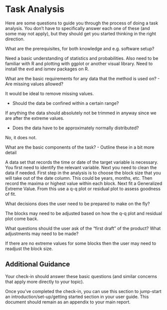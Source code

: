 
# Task Analysis {.appendix}

Here are some questions to guide you through the process of doing a task analysis. You don't have to specifically answer each one of these (and some may not apply), but they should get you started thinking in the right direction. 

What are the prerequisites, for both knowledge and e.g. software setup? 

Need a basic understanding of statistics and probabilities. Also need to be familiar with R and plotting with ggplot or another visual library. Need to install the evd and ismev packages on R.

What are the basic requirements for any data that the method is used on? 
  - Are missing values allowed?
  
  It would be ideal to remove missing values. 
  
  - Should the data be confined within a certain range?
  
  If anything the data should absolutely not be trimmed in anyway since we are after the extreme values.
  
  - Does the data have to be approximately normally distributed? 
  
  No, it does not.

What are the basic components of the task?
  - Outline these in a bit more detail

A data set that records the time or date of the target variable is necessary. You first need to identify the relevant variable. Next you need to clean the data if needed. First step in the analysis is to choose the block size that you will take out of the date column. This could be years, months, etc. Then record the maxima or highest value within each block. Next fit a Generalized Extreme Value. From this use a q-q plot or residual plot to assess goodness of fit.


What decisions does the user need to be prepared to make on the fly?

The blocks may need to be adjusted based on how the q-q plot and residual plot come back.

What questions should the user ask of the "first draft" of the product? What adjustments may need to be made?

If there are no extreme values for some blocks then the user may need to readjust the block size. 

## Additional Guidance 

Your check-in should answer these basic questions (and similar concerns that apply more directly to your topic). 

Once you've completed the check-in, you can use this section to jump-start an introduction/set-up/getting started section in your user guide. 
This document should remain as an appendix to your main report. 